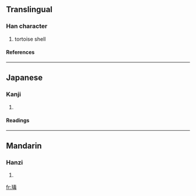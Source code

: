 ==Translingual==
===Han character===
{{Han char|rn=96|rad=玉|as=09|sn=13|four=|canj=一土手一卜 (MGQMY)}}
# tortoise shell
====References====
{{Han ref|kx=0736.230|dkj=21102|dj=1148.030|hdz=21125.060|uh=7447|ud=29767}}

----
==Japanese==
===Kanji===
{{ja-kanji|grade=|rs=玉09}}
# {{defn|Japanese}} 
====Readings====
{{ja-readings|on=[[たい]] (tai)|kun=[[たいまい]] (taimai)|nanori=}}

----
==Mandarin==
===Hanzi===
{{cmn-hanzi|pin=[[dài]] (dai4)|wg=tai<sup>4</sup>}}
# {{defn|Mandarin}}

[[fr:瑇]]